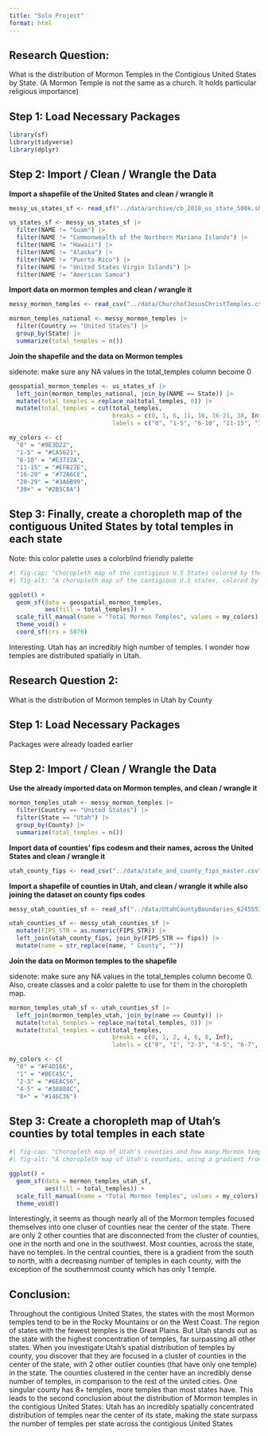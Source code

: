 ```yaml
---
title: "Solo Project"
format: html
---
```


## Research Question:

What is the distribution of Mormon Temples in the Contigious United States by State. (A Mormon Temple is not the same as a church. It holds particular religious importance)


## Step 1: Load Necessary Packages

```r
library(sf)
library(tidyverse)
library(dplyr)
```


## Step 2: Import / Clean / Wrangle the Data


**Import a shapefile of the United States and clean / wrangle it**

```r
messy_us_states_sf <- read_sf("../data/archive/cb_2018_us_state_500k.shp")

us_states_sf <- messy_us_states_sf |>
  filter(NAME != "Guam") |>
  filter(NAME != "Commonwealth of the Northern Mariana Islands") |>
  filter(NAME != "Hawaii") |>
  filter(NAME != "Alaska") |>
  filter(NAME != "Puerto Rico") |>
  filter(NAME != "United States Virgin Islands") |>
  filter(NAME != "American Samoa")
```


**Import data on mormon temples and clean / wrangle it**

```r
messy_mormon_temples <- read_csv("../data/ChurchofJesusChristTemples.csv")

mormon_temples_national <- messy_mormon_temples |>
  filter(Country == "United States") |>
  group_by(State) |>
  summarize(total_temples = n())
```


**Join the shapefile and the data on Mormon temples**

sidenote: make sure any NA values in the total_temples column become 0

```r
geospatial_mormon_temples <- us_states_sf |>
  left_join(mormon_temples_national, join_by(NAME == State)) |>
  mutate(total_temples = replace_na(total_temples, 0)) |>
  mutate(total_temples = cut(total_temples, 
                             breaks = c(0, 1, 6, 11, 16, 16-21, 30, Inf), 
                             labels = c("0", "1-5", "6-10", "11-15", "16-19", "20-29", "30+"), include.lowest = TRUE))

my_colors <- c(
  "0" = "#9E3D22",
  "1-5" = "#CA5621",
  "6-10" = "#E3732A",
  "11-15" = "#EFB27E",
  "16-20" = "#72A6CE",
  "20-29" = "#3A6B99",
  "30+" = "#2B5C8A")

```


## Step 3: Finally, create a choropleth map of the contiguous United States by total temples in each state

Note: this color palette uses a colorblind friendly palette

```r
#| fig-cap: "Choropleth map of the contigious U.S States colored by their total Mormon temples"
#| fig-alt: "A choropleth map of the contigious U.S states, colored by gradient from dark brown / orange to light blue and then to dark blue. The shows the number of Mormon temples each state has. Utah has the most temples, above 30, followed by California between 16 and 20. California is followed by Idaho, Texas, and Nevada at 11-15. Most other states have 6-10 or 1-5. A few, such as West Virginia, Alabamam, and many in New England have no temples. States on the West Coast or in the Rocky Mountains tend to have more Mormon temples than those in the South or Great Plains, but exceptions include Florida and Virginia in the South and Missouri in the Great Plains. There are around 1 temple per state in the Midwest, but Illinois, Michigan, and Ohio have more 6-10 temples Pennsylvania and New York have around 6-10 temples, but New Jersey and Maryland have 1-5 and Delaware has 0."

ggplot() +
  geom_sf(data = geospatial_mormon_temples,
          aes(fill = total_temples)) +
  scale_fill_manual(name = "Total Mormon Temples", values = my_colors) +
  theme_void() +
  coord_sf(crs = 5070)
```

Interesting. Utah has an incredibly high number of temples. I wonder how temples are distributed spatially in Utah.

## Research Question 2: 

What is the distribution of Mormon temples in Utah by County


## Step 1: Load Necessary Packages

Packages were already loaded earlier


## Step 2: Import / Clean / Wrangle the Data


**Use the already imported data on Mormon temples, and clean / wrangle it**

```r
mormon_temples_utah <- messy_mormon_temples |>
  filter(Country == "United States") |>
  filter(State == "Utah") |>
  group_by(County) |>
  summarize(total_temples = n())
```


**Import data of counties' fips codesm and their names, across the United States and clean / wrangle it**

```r
utah_county_fips <- read_csv("../data/state_and_county_fips_master.csv")
```


**Import a shapefile of counties in Utah, and clean / wrangle it while also joining the dataset on county fips codes**

```r
messy_utah_counties_sf <- read_sf("../data/UtahCountyBoundaries_6245553605277884471/Counties.shp")

utah_counties_sf <- messy_utah_counties_sf |>
  mutate(FIPS_STR = as.numeric(FIPS_STR)) |>
  left_join(utah_county_fips, join_by(FIPS_STR == fips)) |>
  mutate(name = str_replace(name, " County", ""))
```


**Join the data on Mormon temples to the shapefile**

sidenote: make sure any NA values in the total_temples column become 0. Also, create classes and a color palette to use for them in the choropleth map.

```r
mormon_temples_utah_sf <- utah_counties_sf |>
  left_join(mormon_temples_utah, join_by(name == County)) |>
  mutate(total_temples = replace_na(total_temples, 0)) |>
  mutate(total_temples = cut(total_temples, 
                             breaks = c(0, 1, 2, 4, 6, 8, Inf), 
                             labels = c("0", "1", "2-3", "4-5", "6-7", "8+"), include.lowest = TRUE))

my_colors <- c(
  "0" = "#F4D166",
  "1" = "#BEC45C",
  "2-3" = "#6EAC56",
  "4-5" = "#38884C",
  "8+" = "#146C36")
```


## Step 3: Create a choropleth map of Utah's counties by total temples in each state


```r
#| fig-cap: "Choropleth map of Utah's counties and how many Mormon temples they have"
#| fig-alt: "A choropleth map of Utah's counties, using a gradient from yellow to dark green, shows the number of Mormon temples each county has. Most of the counties in the state have 0 temples. There is a cluster of counties near the center of the state that have temples. Disconnected from the central cluster, there are 2 other counties with one temple in them, one in the north and one in the southwest. The central cluster has dark green counties, most of them having more than one temple and one county with 8 or more temples. In the cluster, a pattern emerges where southern counties have more temples than those in the north, with the southernmost county that has 1 temple being the exception as it borders the most temple rich county to its north."

ggplot() +
  geom_sf(data = mormon_temples_utah_sf,
          aes(fill = total_temples)) +
  scale_fill_manual(name = "Total Mormon Temples", values = my_colors) +
  theme_void()
```

Interestingly, it seems as though nearly all of the Mormon temples focused themselves into one cluser of counties near the center of the state. There are only 2 other counties that are disconnected from the cluster of counties, one in the north and one in the southwest. Most counties, across the state, have no temples. In the central counties, there is a gradient from the south to north, with a decreasing number of temples in each county, with the exception of the southernmost county which has only 1 temple.


## Conclusion:

Throughout the contigious United States, the states with the most Mormon temples tend to be in the Rocky Mountains or on the West Coast. The region of states with the fewest temples is the Great Plains. But Utah stands out as the state with the highest concentration of temples, far surpassing all other states. When you investigate Utah's spatial distribution of temples by county, you discover that they are focused in a cluster of counties in the center of the state, with 2 other outlier counties (that have only one temple) in the state. The counties clustered in the center have an incredibly dense number of temples, in comparison to the rest of the united cities. One singular county has 8+ temples, more temples than most states have. This leads to the second conclusion about the distribution of Mormon temples in the contigious United States: Utah has an incredibly spatially concentrated distribution of temples near the center of its state, making the state surpass the number of temples per state across the contigious United States






